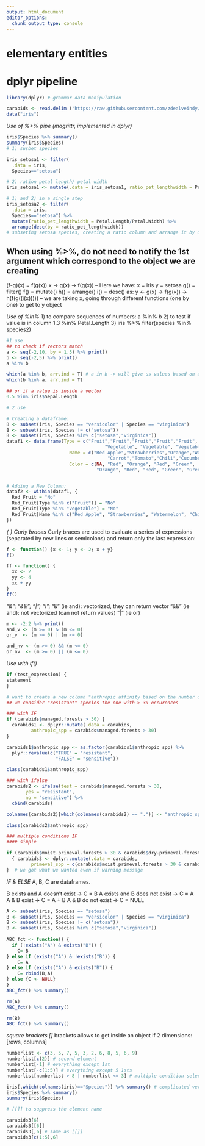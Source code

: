 ---
output: html_document
editor_options: 
  chunk_output_type: console
---

# elementary entities


# dplyr pipeline 

```{r library}
library(dplyr) # grammar data manipulation 
```

```{r data importation}
carabids <- read.delim ('https://raw.githubusercontent.com/zdealveindy/anadat-r/master/data/carabid-beetles-boreal-forest.txt', row.names = 1)
data("iris")
```

*Use of %>% pipe (magrittr, implemented in dplyr)*
```{r %>% pipe}
iris$Species %>% summary()
summary(iris$Species)
# 1) susbet species

iris_setosa1 <- filter(
  .data = iris, 
  Species=="setosa") 

# 2) ration petal length/ petal width 
iris_setosa1 <- mutate(.data = iris_setosa1, ratio_pet_lengthwidth = Petal.Length/Petal.Width)

# 1) and 2) in a single step
iris_setosa2 <- filter(
  .data = iris, 
  Species=="setosa") %>% 
  mutate(ratio_pet_lengthwidth = Petal.Length/Petal.Width) %>%
  arrange(desc(by = ratio_pet_lengthwidth)) 
# subseting setosa species, creating a ratio column and arrange it by decreasing values 
```
When using %>%, do not need to notify the 1st argument which correspond to the object we are creating  
--
(f-g)(x) = f(g(x))
x -> g(x) -> f(g(x))
--
  Here we have: 
x = iris
y = setosa 
g() = filter()
f() = mutate()
h() = arrange()
i() = desc()
  as:
y <- g(x) -> f(g(x)) -> h(f(g((i(x))))) 
-- 
we are taking x, going through different functions (one by one) to get to y object

*Use of %in%*
  1) to compare sequences of numbers:
a %in% b
  2) to test if value is in column 
1.3 %in% Petal.Length
  3) iris %>% filter(species %in% species2)
```{r %in%}
#1 use
## to check if vectors match
a <- seq(-2,10, by = 1.5) %>% print()
b <- seq(-2,5) %>% print()
a %in% b

which(a %in% b, arr.ind = T) # a in b -> will give us values based on a order 
which(b %in% a, arr.ind = T)

## or if a value is inside a vector
0.5 %in% iris$Sepal.Length

# 2 use

# Creating a dataframe:
B <- subset(iris, Species == "versicolor" | Species == "virginica")
B <- subset(iris, Species != c("setosa"))
B <- subset(iris, Species %in% c("setosa","virginica"))  
dataf1 <- data.frame(Type = c("Fruit","Fruit","Fruit","Fruit","Fruit",
                                    "Vegetable", "Vegetable", "Vegetable", "Vegetable", "Fruit"),
                       Name = c("Red Apple","Strawberries","Orange","Watermelon","Papaya",
                                     "Carrot","Tomato","Chili","Cucumber", "Green Apple"),
                       Color = c(NA, "Red", "Orange", "Red", "Green",
                                 "Orange", "Red", "Red", "Green", "Green"))


# Adding a New Column:
dataf2 <- within(dataf1, {
  Red_Fruit = "No"
  Red_Fruit[Type %in% c("Fruit")] = "No"
  Red_Fruit[Type %in% "Vegetable"] = "No"
  Red_Fruit[Name %in% c("Red Apple", "Strawberries", "Watermelon", "Chili", "Tomato")] = "Yes"
})
```

*{ } Curly braces* 
Curly braces are used to evaluate a series of expressions (separated by new lines or semicolons) and return only the last expression:
```{r}
f <- function() {x <- 1; y <- 2; x + y}
f()

ff <- function() {
  xx <- 2
  yy <- 4
  xx + yy
}
ff()
```

*"&"; "&&"; "|"; "!"; *
"&" (ie and): vectorized, they can return vector
"&&" (ie and): not vectorized (can not return values)
"|" (ie or)
```{r}
m <- -2:2 %>% print()
and_v <- (m >= 0) & (m <= 0)
or_v  <- (m >= 0) | (m <= 0) 

and_nv <- (m >= 0) && (m <= 0)
or_nv  <- (m >= 0) || (m <= 0) 
```


*Use with if()*
```{r}
if (test_expression) {
statement
}

# want to create a new column "anthropic affinity based on the number of individuals counted in each habitat
## we consider "resistant" species the one with > 30 occurences

### with IF 
if (carabids$managed.forests > 30) {
  carabids1 <- dplyr::mutate(.data = carabids, 
         anthropic_spp = carabids$managed.forests > 30)
} 

carabids1$anthropic_spp <- as.factor(carabids1$anthropic_spp) %>% 
  plyr::revalue(c("TRUE" = "resistant",
                  "FALSE" = "sensitive"))

class(carabids1$anthropic_spp)

### with ifelse
carabids2 <- ifelse(test = carabids$managed.forests > 30,
       yes = "resistant",
       no = "sensitive") %>% 
  cbind(carabids)

colnames(carabids2)[which(colnames(carabids2) == ".")] <- "anthropic_spp"

class(carabids2$anthropic_spp)

### multiple conditions IF
#### simple

if (carabids$moist.primeval.forests > 30 & carabids$dry.primeval.forests > 25) 
  { carabids3 <- dplyr::mutate(.data = carabids, 
         primeval_spp = c(carabids$moist.primeval.forests > 30 & carabids$dry.primeval.forests > 25))
}  # we got what we wanted even if warning message

```

*IF & ELSE*
A, B, C are dataframes.

B exists and A doesn't exist      -> C = B
A exists and B does not exist     -> C = A
A & B exist                       -> C = A + B 
A & B do not exist                -> C = NULL

```{r if and else}
A <- subset(iris, Species == "setosa")
B <- subset(iris, Species == "versicolor" | Species == "virginica")
B <- subset(iris, Species != c("setosa"))
B <- subset(iris, Species %in% c("setosa","virginica"))          
            
ABC_fct <- function() {
  if (!exists("A") & exists("B")) {
    C= B
} else if (exists("A") & !exists("B")) {
    C= A
} else if (exists("A") & exists("B")) {
    C= rbind(B,A)
} else {C <- NULL}
}
ABC_fct() %>% summary()

rm(A)
ABC_fct() %>% summary()

rm(B)
ABC_fct() %>% summary()
```

*square brackets []* 
brackets allows to get inside an object
if 2 dimensions: [rows, columns]
```{r}
numberlist <- c(3, 5, 7, 5, 3, 2, 6, 8, 5, 6, 9)
numberlist[c(2)] # second element
numberlist[-1] # everything except 1st 
numberlist[-c(1:5)] # everything except 5 1sts
numberlist[numberlist > 8 | numberlist <= 3] # multiple condition selection

iris[,which(colnames(iris)=="Species")] %>% summary() # complicated version; good if you do not know the column number and if you want to avoid $
iris$Species %>% summary()
summary(iris$Species)

# [[]] to suppress the element name

carabids3[6]
carabids3[[6]]
carabids3[,6] # same as [[]]
carabids3[c(1:5),6]
```

